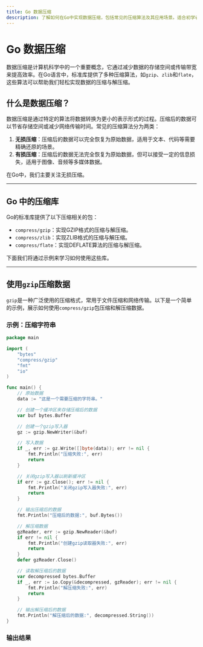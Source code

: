 ```yaml
---
title: Go 数据压缩
description: 了解如何在Go中实现数据压缩，包括常见的压缩算法及其应用场景。适合初学者学习Go数据处理中的压缩技术。
---
```


# Go 数据压缩

数据压缩是计算机科学中的一个重要概念，它通过减少数据的存储空间或传输带宽来提高效率。在Go语言中，标准库提供了多种压缩算法，如`gzip`、`zlib`和`flate`，这些算法可以帮助我们轻松实现数据的压缩与解压缩。

## 什么是数据压缩？

数据压缩是通过特定的算法将数据转换为更小的表示形式的过程。压缩后的数据可以节省存储空间或减少网络传输时间。常见的压缩算法分为两类：

1. **无损压缩**：压缩后的数据可以完全恢复为原始数据，适用于文本、代码等需要精确还原的场景。
2. **有损压缩**：压缩后的数据无法完全恢复为原始数据，但可以接受一定的信息损失，适用于图像、音频等多媒体数据。

在Go中，我们主要关注无损压缩。

---

## Go 中的压缩库

Go的标准库提供了以下压缩相关的包：

- `compress/gzip`：实现GZIP格式的压缩与解压缩。
- `compress/zlib`：实现ZLIB格式的压缩与解压缩。
- `compress/flate`：实现DEFLATE算法的压缩与解压缩。

下面我们将通过示例来学习如何使用这些库。

---

## 使用`gzip`压缩数据

`gzip`是一种广泛使用的压缩格式，常用于文件压缩和网络传输。以下是一个简单的示例，展示如何使用`compress/gzip`包压缩和解压缩数据。

### 示例：压缩字符串

```go
package main

import (
    "bytes"
    "compress/gzip"
    "fmt"
    "io"
)

func main() {
    // 原始数据
    data := "这是一个需要压缩的字符串。"

    // 创建一个缓冲区来存储压缩后的数据
    var buf bytes.Buffer

    // 创建一个gzip写入器
    gz := gzip.NewWriter(&buf)

    // 写入数据
    if _, err := gz.Write([]byte(data)); err != nil {
        fmt.Println("压缩失败:", err)
        return
    }

    // 关闭gzip写入器以刷新缓冲区
    if err := gz.Close(); err != nil {
        fmt.Println("关闭gzip写入器失败:", err)
        return
    }

    // 输出压缩后的数据
    fmt.Println("压缩后的数据:", buf.Bytes())

    // 解压缩数据
    gzReader, err := gzip.NewReader(&buf)
    if err != nil {
        fmt.Println("创建gzip读取器失败:", err)
        return
    }
    defer gzReader.Close()

    // 读取解压缩后的数据
    var decompressed bytes.Buffer
    if _, err := io.Copy(&decompressed, gzReader); err != nil {
        fmt.Println("解压缩失败:", err)
        return
    }

    // 输出解压缩后的数据
    fmt.Println("解压缩后的数据:", decompressed.String())
}
```

### 输出结果

